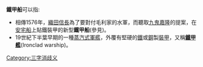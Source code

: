 {{unreferenced|time=2019-02-28T02:34:48+00:00}}
'''鐵甲船'''可以指:
*相傳1576年，[[織田信長|織田信長]]為了要對付毛利家的水軍，而聽取[[九鬼嘉隆|九鬼嘉隆]]的提案，在[[安宅船|安宅船]]上貼鐵裝甲的新型'''鐵甲船'''(參見{{link-ja|鉄甲船}})。
*19世紀下半葉早期的一種[[蒸汽機|蒸汽式]][[軍艦|軍艦]]，外覆有堅硬的[[鐵|鐵]]或[[鋼|鋼]]製[[裝甲|裝甲]]，又稱'''[[鐵甲艦|鐵甲艦]]'''(Ironclad warship)。

[[Category:三字消歧义|Category:三字消歧义]]